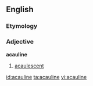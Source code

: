 ==English==

===Etymology===
{{prefix|a|cauline}}

===Adjective===
'''acauline'''

# {{botany}} [[acaulescent]]

[[id:acauline]]
[[ta:acauline]]
[[vi:acauline]]